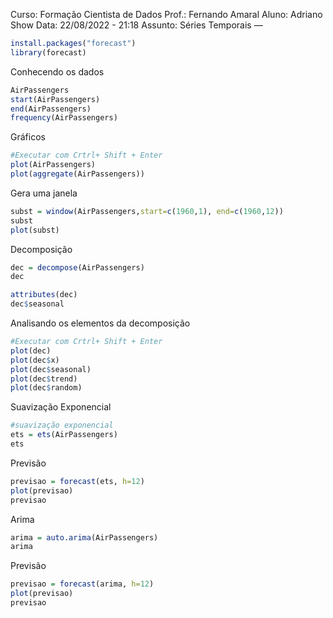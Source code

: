 Curso: Formação Cientista de Dados
Prof.: Fernando Amaral
Aluno: Adriano Show
Data: 22/08/2022 - 21:18
Assunto: Séries Temporais
---

```r
install.packages("forecast")
library(forecast)
```

Conhecendo os dados
```r
AirPassengers
start(AirPassengers)
end(AirPassengers)
frequency(AirPassengers)
```
Gráficos
```r
#Executar com Crtrl+ Shift + Enter
plot(AirPassengers)
plot(aggregate(AirPassengers))
```

Gera uma janela
```r
subst = window(AirPassengers,start=c(1960,1), end=c(1960,12))
subst
plot(subst)
```

Decomposição
```r
dec = decompose(AirPassengers)
dec
```


```r
attributes(dec)
dec$seasonal
```

Analisando os elementos da decomposição
```r
#Executar com Crtrl+ Shift + Enter
plot(dec)
plot(dec$x)
plot(dec$seasonal)
plot(dec$trend)
plot(dec$random)
```
Suavização Exponencial
```r
#suavização exponencial
ets = ets(AirPassengers)
ets
```

Previsão
```r
previsao = forecast(ets, h=12)
plot(previsao)
previsao
```

Arima
```r
arima = auto.arima(AirPassengers)
arima
```

Previsão
```r
previsao = forecast(arima, h=12)
plot(previsao)
previsao
```
